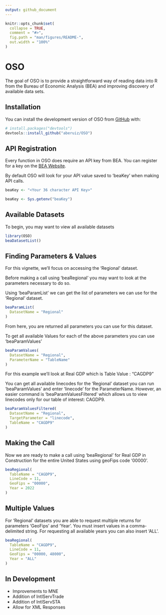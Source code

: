 ```yaml
---
output: github_document
---
```

```r
knitr::opts_chunk$set(
  collapse = TRUE,
  comment = "#>",
  fig.path = "man/figures/README-",
  out.width = "100%"
)
```

# OSO

The goal of OSO is to provide a straightforward way of reading data into R from the Bureau of Economic Analysis (BEA) and improving discovery of available data sets.

## Installation

You can install the development version of OSO from [GitHub](https:://github.com/) with:

```r
# install.packages("devtools")
devtools::install_github("aberuiz/OSO")
```

## API Registration

Every function in OSO does require an API key from BEA. You can register for a key on the [BEA Website](https://apps.bea.gov/api/signup/).

By default OSO will look for your API value saved to 'beaKey' when making API calls.

```r
beaKey <- "<Your 36 character API Key>"
```

```r
beaKey <- Sys.getenv("beaKey")
```

## Available Datasets

To begin, you may want to view all available datasets

```r
library(OSO)
beaDatasetList()
```

## Finding Parameters & Values

For this vignette, we'll focus on accessing the 'Regional' dataset.

Before making a call using 'beaRegional' you may want to look at the parameters necessary to do so.

Using 'beaParamList' we can get the list of parameters we can use for the 'Regional' dataset.

```r
beaParamList(
  DatasetName = "Regional"
)
```

From here, you are returned all parameters you can use for this dataset.

To get all available Values for each of the above parameters you can use 'beaParamValues'

```r
beaParamValues(
  DatasetName = "Regional",
  ParameterName = "TableName"
)
```

For this example we'll look at Real GDP which is Table Value : "CAGDP9"

You can get all available linecodes for the 'Regional' dataset you can run 'beaParamValues' and enter 'linecode' for the ParameterName. However, an easier command is 'beaParamValuesFiltered' which allows us to view linecodes only for our table of interest: CAGDP9.

```r
beaParamValuesFiltered(
  DatasetName = "Regional",
  TargetParameter = "linecode",
  TableName = "CAGDP9"
)
```

## Making the Call

Now we are ready to make a call using 'beaRegional' for Real GDP in Construction for the entire United States using geoFips code '00000'.

```r
beaRegional(
  TableName = "CAGDP9",
  LineCode = 11,
  GeoFips = "00000",
  Year = 2022
)
```

## Multiple Values

For 'Regional' datasets you are able to request multiple returns for parameters 'GeoFips' and 'Year'. You must insert values in a comma-delimited string. For requesting all available years you can also insert 'ALL'.

```r
beaRegional(
  TableName = "CAGDP9",
  LineCode = 11,
  GeoFips = "00000, 48000",
  Year = "ALL"
)
```

## In Development

  - Improvements to MNE
  - Addition of IntlServTrade
  - Addition of IntlServSTA
  - Allow for XML Responses

